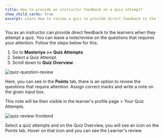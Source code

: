 ```yaml
---
title: How to provide an instructor feedback on a quiz attempt? 
show_child_cards: true
excerpt: Learn How to review a quiz to provide direct feedback to the learners. 
---
```


You as an instructor can provide direct feedback to the learners when they attempt a quiz. You can leave a note/review on the questions that requires your attention. Follow the steps below for this.

1. Go to **Masteriyo >> Quiz Attempts**
2. Select a Quiz Attempt.
3. Scroll down to **Quiz Overview**.

![quiz-question-review](https://github.com/Masteriyo/masteriyo-docs/assets/75772539/b7fa6cfb-37f9-4678-8d53-6bb722b7977c)

Here, you can see in the **Points** tab, there is an option to review the questions that require attention. Assign correct marks and write a note on the given input box. 

This note will be then visible in the learner's profile page > Your Quiz Attempts. 

![quiz-review-frontend](https://github.com/Masteriyo/masteriyo-docs/assets/75772539/b6c28aa6-d1b7-4925-a9c9-cf42b998b4ad)

Select a quiz attempts and on the Quiz Overview, you will see an icon on the Points tab. Hover on that icon and you can see the Learner's review.

